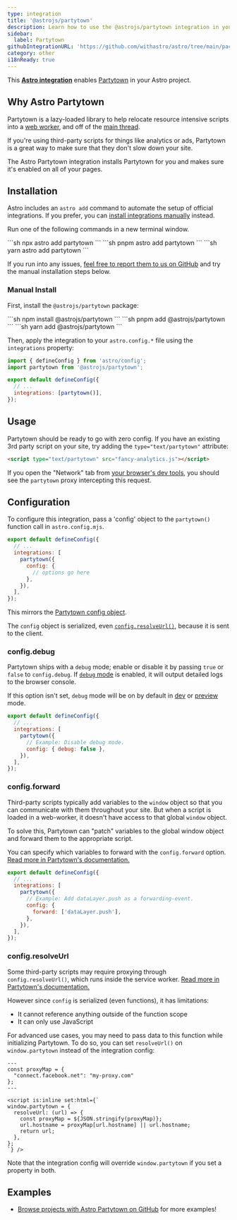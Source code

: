 ```yaml
---
type: integration
title: '@astrojs/partytown'
description: Learn how to use the @astrojs/partytown integration in your Astro project.
sidebar:
  label: Partytown
githubIntegrationURL: 'https://github.com/withastro/astro/tree/main/packages/integrations/partytown/'
category: other
i18nReady: true
---
```


This **[Astro integration][astro-integration]** enables [Partytown](https://partytown.qwik.dev/) in your Astro project.

## Why Astro Partytown

Partytown is a lazy-loaded library to help relocate resource intensive scripts into a [web worker](https://developer.mozilla.org/en-US/docs/Web/API/Web_Workers_API), and off of the [main thread](https://developer.mozilla.org/en-US/docs/Glossary/Main_thread).

If you're using third-party scripts for things like analytics or ads, Partytown is a great way to make sure that they don't slow down your site.

The Astro Partytown integration installs Partytown for you and makes sure it's enabled on all of your pages.

## Installation

Astro includes an `astro add` command to automate the setup of official integrations. If you prefer, you can [install integrations manually](#manual-install) instead.

Run one of the following commands in a new terminal window.

<PackageManagerTabs>
  <Fragment slot="npm">
  ```sh
  npx astro add partytown
  ```
  </Fragment>
  <Fragment slot="pnpm">
  ```sh
  pnpm astro add partytown
  ```
  </Fragment>
  <Fragment slot="yarn">
  ```sh
  yarn astro add partytown
  ```
  </Fragment>
</PackageManagerTabs>

If you run into any issues, [feel free to report them to us on GitHub](https://github.com/withastro/astro/issues) and try the manual installation steps below.

### Manual Install

First, install the `@astrojs/partytown` package:

<PackageManagerTabs>
  <Fragment slot="npm">
  ```sh
  npm install @astrojs/partytown
  ```
  </Fragment>
  <Fragment slot="pnpm">
  ```sh
  pnpm add @astrojs/partytown
  ```
  </Fragment>
  <Fragment slot="yarn">
  ```sh
  yarn add @astrojs/partytown
  ```
  </Fragment>
</PackageManagerTabs>

Then, apply the integration to your `astro.config.*` file using the `integrations` property:

```js title="astro.config.mjs" ins={2} ins="partytown()"
import { defineConfig } from 'astro/config';
import partytown from '@astrojs/partytown';

export default defineConfig({
  // ...
  integrations: [partytown()],
});
```

## Usage

Partytown should be ready to go with zero config. If you have an existing 3rd party script on your site, try adding the `type="text/partytown"` attribute:

```html ins="type="text/partytown""
<script type="text/partytown" src="fancy-analytics.js"></script>
```

If you open the "Network" tab from [your browser's dev tools](https://developer.chrome.com/docs/devtools/open/), you should see the `partytown` proxy intercepting this request.

## Configuration

To configure this integration, pass a 'config' object to the `partytown()` function call in `astro.config.mjs`.

```js title="astro.config.mjs" {5-7}
export default defineConfig({
  // ...
  integrations: [
    partytown({
      config: {
        // options go here
      },
    }),
  ],
});
```

This mirrors the [Partytown config object](https://partytown.qwik.dev/configuration/).

The `config` object is serialized, even [`config.resolveUrl()`](#configresolveurl), because it is sent to the client.

### config.debug

Partytown ships with a `debug` mode; enable or disable it by passing `true` or `false` to `config.debug`. If [`debug` mode](https://partytown.qwik.dev/debugging) is enabled, it will output detailed logs to the browser console.

If this option isn't set, `debug` mode will be on by default in [dev](/en/reference/cli-reference/#astro-dev) or [preview](/en/reference/cli-reference/#astro-preview) mode.

```js title="astro.config.mjs" {6}
export default defineConfig({
  // ...
  integrations: [
    partytown({
      // Example: Disable debug mode.
      config: { debug: false },
    }),
  ],
});
```

### config.forward

Third-party scripts typically add variables to the `window` object so that you can communicate with them throughout your site. But when a script is loaded in a web-worker, it doesn't have access to that global `window` object.

To solve this, Partytown can "patch" variables to the global window object and forward them to the appropriate script.

You can specify which variables to forward with the `config.forward` option. [Read more in Partytown's documentation.](https://partytown.qwik.dev/forwarding-events)

```js title="astro.config.mjs" {7}
export default defineConfig({
  // ...
  integrations: [
    partytown({
      // Example: Add dataLayer.push as a forwarding-event.
      config: {
        forward: ['dataLayer.push'],
      },
    }),
  ],
});
```

### config.resolveUrl

Some third-party scripts may require proxying through `config.resolveUrl()`, which runs inside the service worker. [Read more in Partytown's documentation.](https://partytown.qwik.dev/forwarding-events)

However since `config` is serialized (even functions), it has limitations:

- It cannot reference anything outside of the function scope
- It can only use JavaScript

For advanced use cases, you may need to pass data to this function while initializing Partytown. To do so, you can set `resolveUrl()` on `window.partytown` instead of the integration config:

```astro title="Head.astro"
---
const proxyMap = {
  "connect.facebook.net": "my-proxy.com"
};
---

<script is:inline set:html={`
window.partytown = {
  resolveUrl: (url) => {
    const proxyMap = ${JSON.stringify(proxyMap)};
    url.hostname = proxyMap[url.hostname] || url.hostname;
    return url;
  },
};
`} />
```

Note that the integration config will override `window.partytown` if you set a property in both.


## Examples

* [Browse projects with Astro Partytown on GitHub](https://github.com/search?q=%22%40astrojs%2Fpartytown%22+path%3A**%2Fpackage.json\&type=code) for more examples!

[astro-integration]: /en/guides/integrations-guide/

